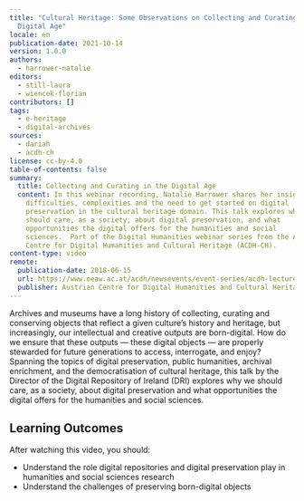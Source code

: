 ```yaml
---
title: "Cultural Heritage: Some Observations on Collecting and Curating in the
  Digital Age"
locale: en
publication-date: 2021-10-14
version: 1.0.0
authors:
  - harrower-natalie
editors:
  - still-laura
  - wiencek-florian
contributors: []
tags:
  - e-heritage
  - digital-archives
sources:
  - dariah
  - acdh-ch
license: cc-by-4.0
table-of-contents: false
summary:
  title: Collecting and Curating in the Digital Age
  content: In this webinar recording, Natalie Harrower shares her insights on
    difficulties, complexities and the need to get started on digital
    preservation in the cultural heritage domain. This talk explores why we
    should care, as a society, about digital preservation, and what
    opportunities the digital offers for the humanities and social
    sciences.  Part of the Digital Humanities webinar series from the Austrian
    Centre for Digital Humanities and Cultural Heritage (ACDH-CH).
content-type: video
remote:
  publication-date: 2018-06-15
  url: https://www.oeaw.ac.at/acdh/newsevents/event-series/acdh-lecture-33
  publisher: Austrian Centre for Digital Humanities and Cultural Heritage (ACDH-CH)
---
```

Archives and museums have a long history of collecting, curating and conserving objects that reflect a given culture’s history and heritage, but increasingly, our intellectual and creative outputs are born-digital. How do we ensure that these outputs — these digital objects — are properly stewarded for future generations to access, interrogate, and enjoy? Spanning the topics of digital preservation, public humanities, archival enrichment, and the democratisation of cultural heritage, this talk by the Director of the Digital Repository of Ireland (DRI) explores why we should care, as a society, about digital preservation and what opportunities the digital offers for the humanities and social sciences.

## Learning Outcomes

After watching this video, you should:

* Understand the role digital repositories and digital preservation play in humanities and social sciences research
* Understand the challenges of preserving born-digital objects

<VideoCard provider="youtube" id="R8dSXhm_njw" title="Cultural Heritage: Some Observations on Collecting and Curating in the Digital Age" subtitle="Click here to view" image="images/acdh-ch-video.png" />
